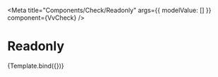 


<Meta
	title="Components/Check/Readonly"
	args={{
		modelValue: []
	}}
	component={VvCheck}
/>

# Readonly

<Canvas>
	<Story
		name="Readonly"
		args={{
			id: 2,
			label: 'opzione 1',
			name: 'ck2',
			readonly: true,
			value: 'Option 2'
		}}>
		{Template.bind({})}
	</Story>
</Canvas>
